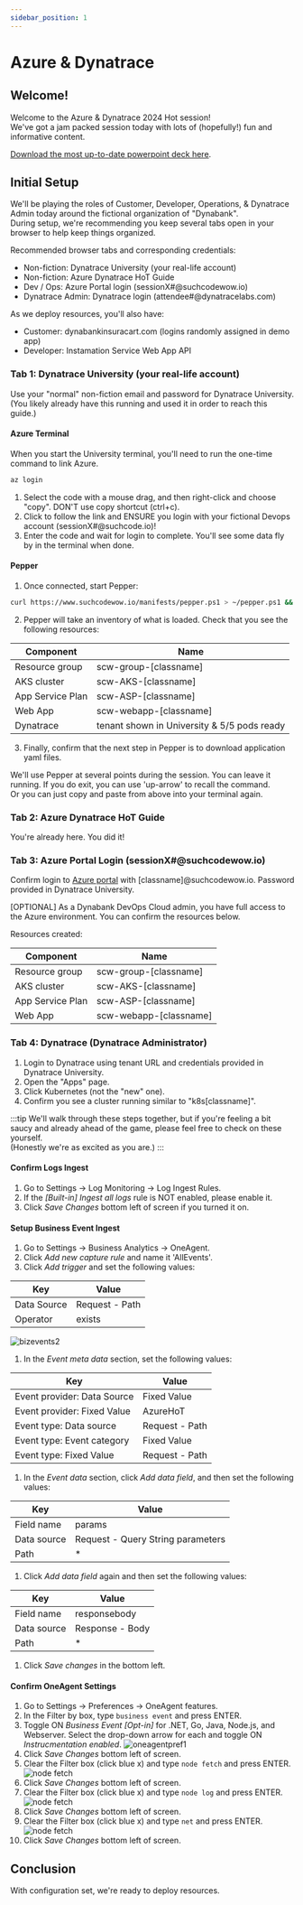 ```yaml
---
sidebar_position: 1
---
```


# Azure & Dynatrace

## Welcome!

Welcome to the Azure & Dynatrace 2024 Hot session!  
We've got a jam packed session today with lots of (hopefully!) fun and informative content.

[Download the most up-to-date powerpoint deck here](/manifests/azureperform2024.pdf).

## Initial Setup

We'll be playing the roles of Customer, Developer, Operations, & Dynatrace Admin today around the fictional organization of "Dynabank".  
During setup, we're recommending you keep several tabs open in your browser to help keep things organized.

Recommended browser tabs and corresponding credentials:

- Non-fiction: Dynatrace University (your real-life account)
- Non-fiction: Azure Dynatrace HoT Guide
- Dev / Ops: Azure Portal login (sessionX#@suchcodewow.io)
- Dynatrace Admin: Dynatrace login (attendee#@dynatracelabs.com)

As we deploy resources, you'll also have:

- Customer: dynabankinsuracart.com (logins randomly assigned in demo app)
- Developer: Instamation Service Web App API

### Tab 1: Dynatrace University (your real-life account)

Use your "normal" non-fiction email and password for Dynatrace University.  
(You likely already have this running and used it in order to reach this guide.)

#### Azure Terminal

When you start the University terminal, you'll need to run the one-time command to link Azure.

```bash
az login
```

1. Select the code with a mouse drag, and then right-click and choose "copy". DON'T use copy shortcut (ctrl+c).
2. Click to follow the link and ENSURE you login with your fictional Devops account (sessionX#@suchcode.io)!
3. Enter the code and wait for login to complete. You'll see some data fly by in the terminal when done.

#### Pepper

1. Once connected, start Pepper:

```bash
curl https://www.suchcodewow.io/manifests/pepper.ps1 > ~/pepper.ps1 && pwsh ~/pepper.ps1 -c
```

2. Pepper will take an inventory of what is loaded. Check that you see the following resources:

| Component        | Name                                        |
| ---------------- | ------------------------------------------- |
| Resource group   | scw-group-[classname]                       |
| AKS cluster      | scw-AKS-[classname]                         |
| App Service Plan | scw-ASP-[classname]                         |
| Web App          | scw-webapp-[classname]                      |
| Dynatrace        | tenant shown in University & 5/5 pods ready |

3. Finally, confirm that the next step in Pepper is to download application yaml files.

We'll use Pepper at several points during the session. You can leave it running. If you do exit, you can use 'up-arrow' to recall the command.  
Or you can just copy and paste from above into your terminal again.

### Tab 2: Azure Dynatrace HoT Guide

You're already here. You did it!

### Tab 3: Azure Portal Login (sessionX#@suchcodewow.io)

Confirm login to [Azure portal](https://portal.azure.com) with [classname]@suchcodewow.io. Password provided in Dynatrace University.

[OPTIONAL] As a Dynabank DevOps Cloud admin, you have full access to the Azure environment. You can confirm the resources below.

Resources created:

| Component        | Name                   |
| ---------------- | ---------------------- |
| Resource group   | scw-group-[classname]  |
| AKS cluster      | scw-AKS-[classname]    |
| App Service Plan | scw-ASP-[classname]    |
| Web App          | scw-webapp-[classname] |

### Tab 4: Dynatrace (Dynatrace Administrator)

1. Login to Dynatrace using tenant URL and credentials provided in Dynatrace University.
1. Open the "Apps" page.
1. Click Kubernetes (not the "new" one).
1. Confirm you see a cluster running similar to "k8s[classname]".

:::tip
We'll walk through these steps together, but if you're feeling a bit saucy and already ahead of the game, please feel free to check on these yourself.  
(Honestly we're as excited as you are.)
:::

#### Confirm Logs Ingest

1. Go to Settings -> Log Monitoring -> Log Ingest Rules.
1. If the _[Built-in] Ingest all logs_ rule is NOT enabled, please enable it.
1. Click _Save Changes_ bottom left of screen if you turned it on.

#### Setup Business Event Ingest

1. Go to Settings -> Business Analytics -> OneAgent.
1. Click _Add new capture rule_ and name it 'AllEvents'.
1. Click _Add trigger_ and set the following values:

| Key         | Value          |
| ----------- | -------------- |
| Data Source | Request - Path |
| Operator    | exists         |

![bizevents2](/img/bizevents2.png)

1. In the _Event meta data_ section, set the following values:

| Key                         | Value          |
| --------------------------- | -------------- |
| Event provider: Data Source | Fixed Value    |
| Event provider: Fixed Value | AzureHoT       |
| Event type: Data source     | Request - Path |
| Event type: Event category  | Fixed Value    |
| Event type: Fixed Value     | Request - Path |

1. In the _Event data_ section, click _Add data field_, and then set the following values:

| Key         | Value                             |
| ----------- | --------------------------------- |
| Field name  | params                            |
| Data source | Request - Query String parameters |
| Path        | \*                                |

1. Click _Add data field_ again and then set the following values:

| Key         | Value           |
| ----------- | --------------- |
| Field name  | responsebody    |
| Data source | Response - Body |
| Path        | \*              |

1. Click _Save changes_ in the bottom left.

#### Confirm OneAgent Settings

1. Go to Settings -> Preferences -> OneAgent features.
1. In the Filter by box, type `business event` and press ENTER.
1. Toggle ON _Business Event [Opt-in]_ for .NET, Go, Java, Node.js, and Webserver. Select the drop-down arrow for each and toggle ON _Instrucmentation enabled_.
   ![oneagentpref1](/img/bizevent1.png)
1. Click _Save Changes_ bottom left of screen.
1. Clear the Filter box (click blue x) and type `node fetch` and press ENTER.
   ![node fetch](/img/settingfetch.png)
1. Click _Save Changes_ bottom left of screen.
1. Clear the Filter box (click blue x) and type `node log` and press ENTER.
   ![node fetch](/img/nodelog.png)
1. Click _Save Changes_ bottom left of screen.
1. Clear the Filter box (click blue x) and type `net` and press ENTER.
   ![node fetch](/img/settingnet.png)
1. Click _Save Changes_ bottom left of screen.

## Conclusion

With configuration set, we're ready to deploy resources.

